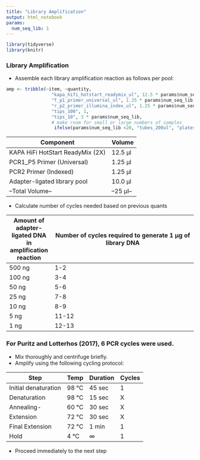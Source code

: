 ```yaml
---
title: "Library Amplification"
output: html_notebook
params:
  num_seq_lib: 1
---
```

```r
library(tidyverse)
library(knitr)
```

### Library Amplification

- Assemble each library amplification reaction as follows per pool:
```r
amp <- tribble(~item, ~quantity,
                 "kapa_hifi_hotstart_readymix_ul", 12.5 * params$num_seq_lib,
                 "f_p1_primer_universal_ul", 1.25 * params$num_seq_lib,
                 "r_p2_primer_illumina_index_ul", 1.25 * params$num_seq_lib, 
                 "tips_100", 1,
                 "tips_10", 3 * params$num_seq_lib,
                 # make room for small or large numbers of samples
                  ifelse(params$num_seq_lib <20, "tubes_200ul", "plates"), ifelse(params$num_seq_lib < 20, params$num_seq_lib * 2, ceiling(params$num_seq_lib/96) * 2))
```


|Component|Volume|
|---------|------|
|KAPA HiFi HotStart ReadyMix (2X) | 12.5 μl|
|PCR1_P5 Primer (Universal)  | 1.25 μl|
|PCR2 Primer (Indexed)  | 1.25 μl|
|Adapter-ligated library pool| 10.0 μl|
|--Total Volume--| --25 μl--| 

- Calculate number of cycles needed based on previous quants

|Amount of adapter-ligated DNA in amplification reaction| Number of cycles required to generate 1 μg of library DNA| 
|--------------|-------------------------------------------|
|500 ng|1-2|
|100 ng|3-4|
|50 ng|5-6|
|25 ng|7-8|
|10 ng|8-9|
|5 ng|11-12|
|1 ng|12-13|

### For Puritz and Lotterhos (2017), 6 PCR cycles were used.

- Mix thoroughly and centrifuge briefly.
- Amplify using the following cycling protocol:

|Step|Temp|Duration|Cycles|
|----|----|--------|------|
|Initial denaturation|98 °C|45 sec|1|
|Denaturation|98 °C|15 sec|X|
|Annealing-|60 °C|30 sec|X|
|Extension|72 °C|30 sec|X|
|Final Extension|72 °C|1 min|1|
|Hold|4 °C | ∞|1|

- Proceed immediately to the next step
